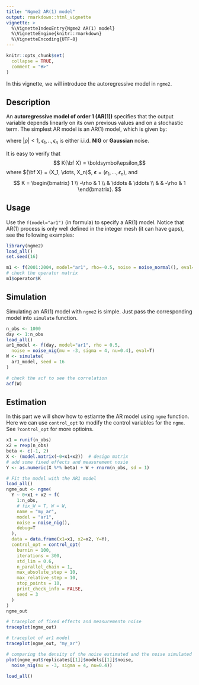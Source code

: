 ```yaml
---
title: "Ngme2 AR(1) model"
output: rmarkdown::html_vignette
vignette: >
  %\VignetteIndexEntry{Ngme2 AR(1) model}
  %\VignetteEngine{knitr::rmarkdown}
  %\VignetteEncoding{UTF-8}
---
```


```r
knitr::opts_chunk$set(
  collapse = TRUE,
  comment = "#>"
)
```

In this vignette, we will introduce the autoregressive model in `ngme2`.

## Description

An **autoregressive model of order 1 (AR(1))** specifies that the output variable depends linearly on its own previous values and on a stochastic term.
The simplest AR model is an AR(1) model, which is given by:

\begin{align}
X_1 &= \epsilon_1, \\
X_i &= \rho X_{i-1} + \epsilon_i, \; i = 2, \dots , n,
\end{align}
where $|\rho| < 1$, $\epsilon_1, ..,\epsilon_n$ is either i.i.d. **NIG** or **Gaussian** noise.

It is easy to verify that
$$ K{\bf X} = \boldsymbol\epsilon,$$
where
${\bf X} = (X_1, \dots, X_n)$,  ${\boldsymbol \epsilon} = (\epsilon_1, \dots, \epsilon_n)$, and
$$
K =
  \begin{bmatrix}
    1 \\
    -\rho &  1 \\
    & \ddots & \ddots \\
    & & -\rho &  1
  \end{bmatrix}.
$$

## Usage

Use the `f(model="ar1")` (in formula) to specify a AR(1) model.
Notice that AR(1) process is only well defined in the integer mesh (it can have gaps), see the following examples:

```r
library(ngme2)
load_all()
set.seed(16)

m1 <- f(2001:2004, model="ar1", rho=-0.5, noise = noise_normal(), eval=T)
# check the operator matrix
m1$operator$K
```

## Simulation

Simulating an AR(1) model with `ngme2` is simple. Just pass the corresponding model into `simulate` function.

```r
n_obs <- 1000
day <- 1:n_obs
load_all()
ar1_model <- f(day, model="ar1", rho = 0.5,
  noise = noise_nig(mu = -3, sigma = 4, nu=0.4), eval=T)
W <- simulate(
  ar1_model, seed = 16
)

# check the acf to see the correlation
acf(W)
```

## Estimation

In this part we will show how to estiamte the AR model using `ngme` function.
Here we can use `control_opt` to modify the control variables for the `ngme`.
See `?control_opt` for more optioins.

```r
x1 = runif(n_obs)
x2 = rexp(n_obs)
beta <- c(-1, 2)
X <- (model.matrix(~0+x1+x2))  # design matrix
# add some fixed effects and measurement nosie
Y <- as.numeric(X %*% beta) + W + rnorm(n_obs, sd = 1)

# Fit the model with the AR1 model
load_all()
ngme_out <- ngme(
  Y ~ 0+x1 + x2 + f(
    1:n_obs,
    # fix_W = T, W = W,
    name = "my_ar",
    model = "ar1",
    noise = noise_nig(),
    debug=T
  ),
  data = data.frame(x1=x1, x2=x2, Y=Y),
  control_opt = control_opt(
    burnin = 100,
    iterations = 300,
    std_lim = 0.6,
    n_parallel_chain = 1,
    max_absolute_step = 10,
    max_relative_step = 10,
    stop_points = 10,
    print_check_info = FALSE,
    seed = 3
  )
)
ngme_out

# traceplot of fixed effects and measurementn noise
traceplot(ngme_out)

# traceplot of ar1 model
traceplot(ngme_out, "my_ar")

# comparing the density of the noise estimated and the noise simulated
plot(ngme_out$replicates[[1]]$models[[1]]$noise,
  noise_nig(mu = -3, sigma = 4, nu=0.4))
```

```r
load_all()
```